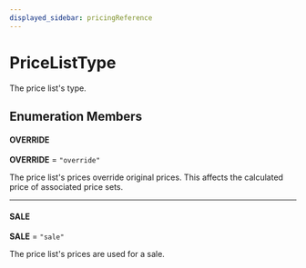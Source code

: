 ```yaml
---
displayed_sidebar: pricingReference
---
```



# PriceListType

The price list's type.

## Enumeration Members

#### OVERRIDE

 **OVERRIDE** = `"override"`

The price list's prices override original prices. This affects the calculated price of associated price sets.

___

#### SALE

 **SALE** = `"sale"`

The price list's prices are used for a sale.
